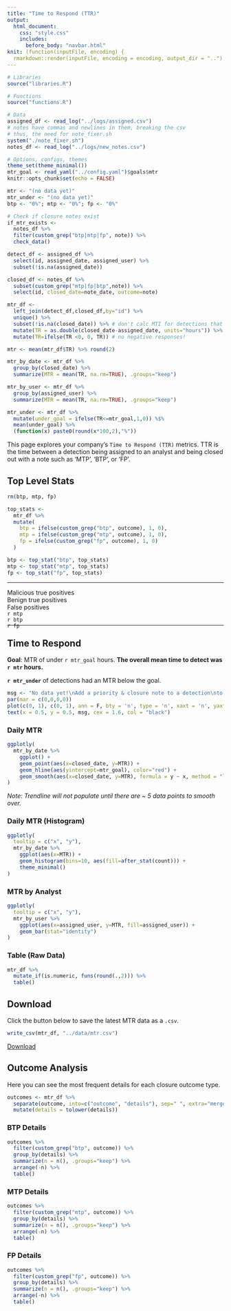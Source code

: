 ```yaml
---
title: "Time to Respond (TTR)"
output:
  html_document:
    css: "style.css"
    includes:
      before_body: "navbar.html"
knit: (function(inputFile, encoding) {
  rmarkdown::render(inputFile, encoding = encoding, output_dir = "..") })
---
```


```r
# Libraries
source("libraries.R")

# Functions
source("functions.R")

# Data
assigned_df <- read_log("../logs/assigned.csv")
# notes have commas and newlines in them, breaking the csv
# thus, the need for note_fixer.sh
system("./note_fixer.sh")
notes_df <- read_log("../logs/new_notes.csv")

# Options, configs, themes
theme_set(theme_minimal())
mtr_goal <- read_yaml("../config.yaml")$goals$mtr
knitr::opts_chunk$set(echo = FALSE)
```

```r
mtr <- "(no data yet)"
mtr_under <- "(no data yet)"
btp <- "0%"; mtp <- "0%"; fp <- "0%"

# Check if closure notes exist
if_mtr_exists <-
  notes_df %>%
  filter(custom_grep("btp|mtp|fp", note)) %>%
  check_data()
```

```r
detect_df <- assigned_df %>%
  select(id, assigned_date, assigned_user) %>%
  subset(!is.na(assigned_date))

closed_df <- notes_df %>%
  subset(custom_grep("mtp|fp|btp",note)) %>%
  select(id, closed_date=note_date, outcome=note)

mtr_df <-
  left_join(detect_df,closed_df,by="id") %>%
  unique() %>%
  subset(!is.na(closed_date)) %>% # don't calc MTI for detections that aren't closed
  mutate(TR = as.double(closed_date-assigned_date, units="hours")) %>%
  mutate(TR=ifelse(TR <0, 0, TR)) # no negative responses!

mtr <- mean(mtr_df$TR) %>% round(2)

mtr_by_date <- mtr_df %>%
  group_by(closed_date) %>%
  summarize(MTR = mean(TR, na.rm=TRUE), .groups="keep")

mtr_by_user <- mtr_df %>%
  group_by(assigned_user) %>%
  summarize(MTR = mean(TR, na.rm=TRUE), .groups="keep")

mtr_under <- mtr_df %>%
  mutate(under_goal = ifelse(TR<=mtr_goal,1,0)) %$%
  mean(under_goal) %>%
  (function(x) paste0(round(x*100,2),"%"))
```


This page explores your company's `Time to Respond (TTR)` metrics. TTR is the time between a detection being assigned to an analyst and being closed out with a note such as 'MTP', 'BTP', or 'FP'.

## Top Level Stats

```r
rm(btp, mtp, fp)

top_stats <- 
  mtr_df %>%
  mutate(
    btp = ifelse(custom_grep("btp", outcome), 1, 0),
    mtp = ifelse(custom_grep("mtp", outcome), 1, 0),
    fp = ifelse(custom_grep("fp", outcome), 1, 0)
  )

btp <- top_stat("btp", top_stats)
mtp <- top_stat("mtp", top_stats)
fp <- top_stat("fp", top_stats)
```

***

<div style="height:70px;">
<div>
  <div id="stat-col">Malicious true positives</div>
  <div id="stat-col">Benign true positives</div>
  <div id="stat-col">False positives</div>
</div>

<div>
  <div id="stat-col"> <a id="stat"> `r mtp` </a> </div>
  <div id="stat-col"> <a id="stat"> `r btp` </a> </div>
  <div id="stat-col"> <a id="stat"> `r fp` </a> </div>
</div>
</div>

***

## Time to Respond {.tabset}

**Goal**: MTR of under `r mtr_goal` hours. **The overall mean time to detect was `r mtr` hours.**

**`r mtr_under`** of detections had an MTR below the goal.

```r
msg <- "No data yet!\nAdd a priority & closure note to a detection\nto see this page populate."
par(mar = c(0,0,0,0))
plot(c(0, 1), c(0, 1), ann = F, bty = 'n', type = 'n', xaxt = 'n', yaxt = 'n')
text(x = 0.5, y = 0.5, msg, cex = 1.6, col = "black")
```

### Daily MTR

```r
ggplotly(
  mtr_by_date %>%
    ggplot() +
    geom_point(aes(x=closed_date, y=MTR)) +
    geom_hline(aes(yintercept=mtr_goal), color="red") +
    geom_smooth(aes(x=closed_date, y=MTR), formula = y ~ x, method = "loess")
)
```

*Note: Trendline will not populate until there are ~ 5 data points to smooth over.*

### Daily MTR (Histogram)

```r
ggplotly(
  tooltip = c("x", "y"),
  mtr_by_date %>%
    ggplot(aes(x=MTR)) +
    geom_histogram(bins=10, aes(fill=after_stat(count))) +
    theme_minimal()
)
```

### MTR by Analyst

```r
ggplotly(
  tooltip = c("x", "y"),
  mtr_by_user %>%
    ggplot(aes(x=assigned_user, y=MTR, fill=assigned_user)) +
    geom_bar(stat="identity")
)
```

### Table (Raw Data)

```r
mtr_df %>%
  mutate_if(is.numeric, funs(round(.,2))) %>%
  table()
```

## Download

Click the button below to save the latest MTR data as a `.csv`.

```r
write_csv(mtr_df, "../data/mtr.csv")
```

<a id = "button" download="mta.csv" href="../data/mta.csv">Download</a>

## Outcome Analysis {.tabset}

Here you can see the most frequent details for each closure outcome type.

```r
outcomes <- mtr_df %>%
  separate(outcome, into=c("outcome", "details"), sep=" ", extra="merge") %>%
  mutate(details = tolower(details))
```

### BTP Details
```r
outcomes %>%
  filter(custom_grep("btp", outcome)) %>%
  group_by(details) %>%
  summarize(n = n(), .groups="keep") %>%
  arrange(-n) %>%
  table()
```

### MTP Details
```r
outcomes %>%
  filter(custom_grep("mtp", outcome)) %>%
  group_by(details) %>%
  summarize(n = n(), .groups="keep") %>%
  arrange(-n) %>%
  table()
```

### FP Details
```r
outcomes %>%
  filter(custom_grep("fp", outcome)) %>%
  group_by(details) %>%
  summarize(n = n(), .groups="keep") %>%
  arrange(-n) %>%
  table()
```